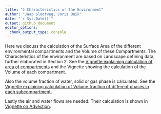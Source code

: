 ```yaml
---
title: "5 Characteristics of the Environment"
author: "Jaap Slootweg, Joris Quik"
date: "`r Sys.Date()`"
output: github_document
editor_options: 
  chunk_output_type: console
---
```


Here we discuss the calculation of the Surface Area of the different environmental compartments and the Volume of these Compartments. The Characteristics of the environment are based on Landscape defining data, further elaborated in Section 2.  See the [Vignette explaining calculation of area of compartments](vignettes/Area.md "Area") and the Vignette showing the calculation of the Volume of each compartment. 

Also the volume fraction of water, solid or gas phase is calculated. See the [Vignette explaining calculation of Volume fraction of different phases in each subcompartment](vignettes/FRACwas.md "Volume FRACtion").

Lastly the air and water flows are needed. Their calculation is shown in [Vignette on Advection](vignettes/5.4%20Advection.md "Advection").
